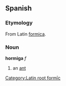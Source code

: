 ==Spanish==
===Etymology===
From Latin [[formica]].
===Noun===
[[Category:Latin root formīc]]
'''hormiga''' ''f''

#an [[ant]]